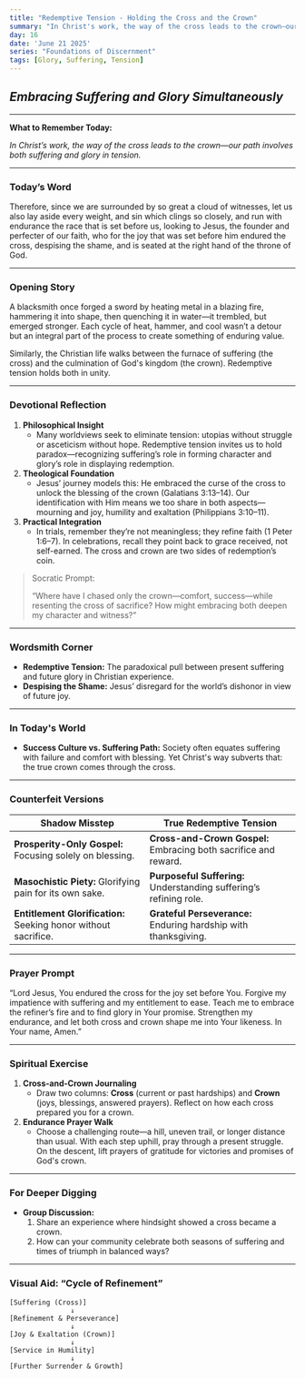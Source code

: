 ```yaml
---
title: "Redemptive Tension - Holding the Cross and the Crown"
summary: "In Christ's work, the way of the cross leads to the crown—our path involves both suffering and glory in tension."
day: 16
date: 'June 21 2025'
series: "Foundations of Discernment"
tags: [Glory, Suffering, Tension]
---
```



## *Embracing Suffering and Glory Simultaneously*

---

**What to Remember Today:**

*In Christ’s work, the way of the cross leads to the crown—our path involves both suffering and glory in tension.*

---

### **Today’s Word**

<Scripture refText="Hebrews 12:1–2 (ESV)">
Therefore, since we are surrounded by so great a cloud of witnesses, let us also lay aside every weight, and sin which clings so closely, and run with endurance the race that is set before us, looking to Jesus, the founder and perfecter of our faith, who for the joy that was set before him endured the cross, despising the shame, and is seated at the right hand of the throne of God.
</Scripture>

---

### **Opening Story**

A blacksmith once forged a sword by heating metal in a blazing fire, hammering it into shape, then quenching it in water—it trembled, but emerged stronger. Each cycle of heat, hammer, and cool wasn’t a detour but an integral part of the process to create something of enduring value.

Similarly, the Christian life walks between the furnace of suffering (the cross) and the culmination of God's kingdom (the crown). Redemptive tension holds both in unity.

---

### **Devotional Reflection**

1. **Philosophical Insight**
    - Many worldviews seek to eliminate tension: utopias without struggle or asceticism without hope. Redemptive tension invites us to hold paradox—recognizing suffering’s role in forming character and glory’s role in displaying redemption.
2. **Theological Foundation**
    - Jesus’ journey models this: He embraced the curse of the cross to unlock the blessing of the crown (Galatians 3:13–14). Our identification with Him means we too share in both aspects—mourning and joy, humility and exaltation (Philippians 3:10–11).
3. **Practical Integration**
    - In trials, remember they’re not meaningless; they refine faith (1 Peter 1:6–7). In celebrations, recall they point back to grace received, not self-earned. The cross and crown are two sides of redemption’s coin.

> Socratic Prompt:
> 
> 
> “Where have I chased only the crown—comfort, success—while resenting the cross of sacrifice? How might embracing both deepen my character and witness?”
> 

---

### **Wordsmith Corner**

- **Redemptive Tension:** The paradoxical pull between present suffering and future glory in Christian experience.
- **Despising the Shame:** Jesus’ disregard for the world’s dishonor in view of future joy.

---

### **In Today's World**

- **Success Culture vs. Suffering Path:** Society often equates suffering with failure and comfort with blessing. Yet Christ's way subverts that: the true crown comes through the cross.

---

### **Counterfeit Versions**

| **Shadow Misstep** | **True Redemptive Tension** |
| --- | --- |
| **Prosperity-Only Gospel:** Focusing solely on blessing. | **Cross-and-Crown Gospel:** Embracing both sacrifice and reward. |
| **Masochistic Piety:** Glorifying pain for its own sake. | **Purposeful Suffering:** Understanding suffering’s refining role. |
| **Entitlement Glorification:** Seeking honor without sacrifice. | **Grateful Perseverance:** Enduring hardship with thanksgiving. |

---

### **Prayer Prompt**

“Lord Jesus, You endured the cross for the joy set before You. Forgive my impatience with suffering and my entitlement to ease. Teach me to embrace the refiner’s fire and to find glory in Your promise. Strengthen my endurance, and let both cross and crown shape me into Your likeness. In Your name, Amen.”

---

### **Spiritual Exercise**

1. **Cross-and-Crown Journaling**
    - Draw two columns: **Cross** (current or past hardships) and **Crown** (joys, blessings, answered prayers). Reflect on how each cross prepared you for a crown.
2. **Endurance Prayer Walk**
    - Choose a challenging route—a hill, uneven trail, or longer distance than usual. With each step uphill, pray through a present struggle. On the descent, lift prayers of gratitude for victories and promises of God's crown.

---

### **For Deeper Digging**

- **Group Discussion:**
    1. Share an experience where hindsight showed a cross became a crown.
    2. How can your community celebrate both seasons of suffering and times of triumph in balanced ways?

---

### **Visual Aid: “Cycle of Refinement”**

```
[Suffering (Cross)]
               ↓
[Refinement & Perseverance]
               ↓
[Joy & Exaltation (Crown)]
               ↓
[Service in Humility]
               ↓
[Further Surrender & Growth]
```

